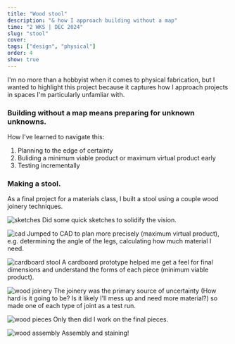```yaml
---
title: "Wood stool"
description: "& how I approach building without a map"
time: "2 WKS | DEC 2024"
slug: "stool"
cover:
tags: ["design", "physical"]
order: 4
show: true
---
```


I'm no more than a hobbyist when it comes to physical fabrication, but I wanted to highlight this project because it captures how I approach projects in spaces I'm particularly unfamliar with.

### Building without a map means preparing for unknown unknowns.

How I've learned to navigate this:
1. Planning to the edge of certainty
2. Buliding a minimum viable product or maximum virtual product early
3. Testing incrementally 

### Making a stool.

As a final project for a materials class, I built a stool using a couple wood joinery techniques. 

![sketches](/projects/stool/sketches.jpg)
Did some quick sketches to solidify the vision.

![cad](/projects/stool/cad.png)
Jumped to CAD to plan more precisely (maximum virtual product), e.g. determining the angle of the legs, calculating how much material I need.

![cardboard stool](/projects/stool/cardboard-stool.jpg)
A cardboard prototype helped me get a feel for final dimensions and understand the forms of each piece (minimum viable product). 

![wood joinery](/projects/stool/wood-joinery.jpg)
The joinery was the primary source of uncertainty (How hard is it going to be? Is it likely I'll mess up and need more material?) so made one of each type of joint as a test run.

![wood pieces](/projects/stool/wood-pieces.jpg)
Only then did I work on the final pieces. 

![wood assembly](/projects/stool/cover.jpg)
Assembly and staining!
